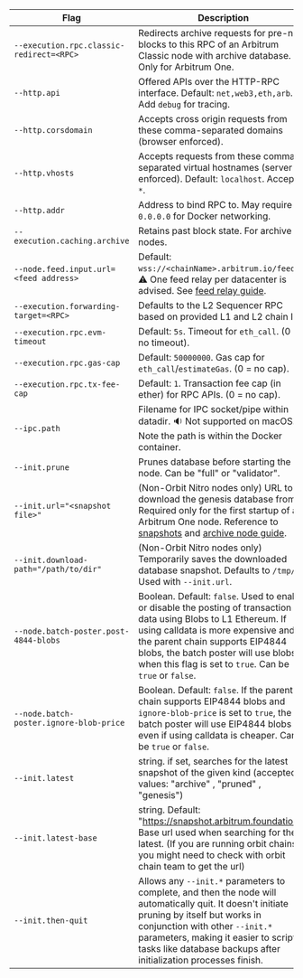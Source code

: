<section class='small-table'>

| Flag                                     | Description                                                                                                                                                                                                                                                                                     |
| ---------------------------------------- | ----------------------------------------------------------------------------------------------------------------------------------------------------------------------------------------------------------------------------------------------------------------------------------------------- |
| `--execution.rpc.classic-redirect=<RPC>` | Redirects archive requests for pre-nitro blocks to this RPC of an Arbitrum Classic node with archive database. Only for Arbitrum One.                                                                                                                                                           |
| `--http.api`                             | Offered APIs over the HTTP-RPC interface. Default: `net,web3,eth,arb`. Add `debug` for tracing.                                                                                                                                                                                                 |
| `--http.corsdomain`                      | Accepts cross origin requests from these comma-separated domains (browser enforced).                                                                                                                                                                                                            |
| `--http.vhosts`                          | Accepts requests from these comma-separated virtual hostnames (server enforced). Default: `localhost`. Accepts `*`.                                                                                                                                                                             |
| `--http.addr`                            | Address to bind RPC to. May require `0.0.0.0` for Docker networking.                                                                                                                                                                                                                            |
| `--execution.caching.archive`            | Retains past block state. For archive nodes.                                                                                                                                                                                                                                                    |
| `--node.feed.input.url=<feed address>`   | Default: `wss://<chainName>.arbitrum.io/feed`. ⚠️ One feed relay per datacenter is advised. See [feed relay guide](/run-arbitrum-node/sequencer/01-run-feed-relay.md).                                                                                                                          |
| `--execution.forwarding-target=<RPC>`    | Defaults to the L2 Sequencer RPC based on provided L1 and L2 chain IDs.                                                                                                                                                                                                                         |
| `--execution.rpc.evm-timeout`            | Default: `5s`. Timeout for `eth_call`. (0 == no timeout).                                                                                                                                                                                                                                       |
| `--execution.rpc.gas-cap`                | Default: `50000000`. Gas cap for `eth_call`/`estimateGas`. (0 = no cap).                                                                                                                                                                                                                        |
| `--execution.rpc.tx-fee-cap`             | Default: `1`. Transaction fee cap (in ether) for RPC APIs. (0 = no cap).                                                                                                                                                                                                                        |
| `--ipc.path`                             | Filename for IPC socket/pipe within datadir. 🔉 Not supported on macOS. Note the path is within the Docker container.                                                                                                                                                                           |
| `--init.prune`                           | Prunes database before starting the node. Can be "full" or "validator".                                                                                                                                                                                                                         |
| `--init.url="<snapshot file>"`           | (Non-Orbit Nitro nodes only) URL to download the genesis database from. Required only for the first startup of an Arbitrum One node. Reference to [snapshots](https://snapshot.arbitrum.foundation/index.html) and [archive node guide](/run-arbitrum-node/more-types/01-run-archive-node.md).  |
| `--init.download-path="/path/to/dir"`    | (Non-Orbit Nitro nodes only) Temporarily saves the downloaded database snapshot. Defaults to `/tmp/`. Used with `--init.url`.                                                                                                                                                                   |
| `--node.batch-poster.post-4844-blobs`    | Boolean. Default: `false`. Used to enable or disable the posting of transaction data using Blobs to L1 Ethereum. If using calldata is more expensive and if the parent chain supports EIP4844 blobs, the batch poster will use blobs when this flag is set to `true`. Can be `true` or `false`. |
| `--node.batch-poster.ignore-blob-price`  | Boolean. Default: `false`. If the parent chain supports EIP4844 blobs and `ignore-blob-price` is set to `true`, the batch poster will use EIP4844 blobs even if using calldata is cheaper. Can be `true` or `false`.                                                                            |
| `--init.latest`                          | string. if set, searches for the latest snapshot of the given kind (accepted values: "archive" , "pruned" , "genesis")                                                                                                                                                                          |
| `--init.latest-base`                     | string. Default: "https://snapshot.arbitrum.foundation/". Base url used when searching for the latest. (If you are running orbit chains you might need to check with orbit chain team to get the url)                                                                                           |
| `--init.then-quit`                       | Allows any `--init.*` parameters to complete, and then the node will automatically quit. It doesn't initiate pruning by itself but works in conjunction with other `--init.*` parameters, making it easier to script tasks like database backups after initialization processes finish.         |

</section>
